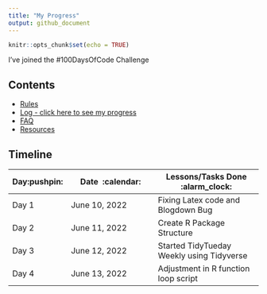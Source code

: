```yaml
---
title: "My Progress"
output: github_document
---
```


```r
knitr::opts_chunk$set(echo = TRUE)
```

I've joined the #100DaysOfCode Challenge

## Contents

* [Rules](rules.md)
* [Log - click here to see my progress](log.md)
* [FAQ](FAQ.md)
* [Resources](resources.md)

## Timeline

|**Day:pushpin:**|**Date &nbsp;:calendar:**|**Lessons/Tasks Done :alarm_clock:**| 
|------|-----------------|--------------------|
|Day 1|June 10, 2022| Fixing Latex code and Blogdown Bug |
|Day 2|June 11, 2022| Create R Package Structure |
|Day 3|June 12, 2022| Started TidyTueday Weekly using Tidyverse|
|Day 4|June 13, 2022| Adjustment in R function loop script|